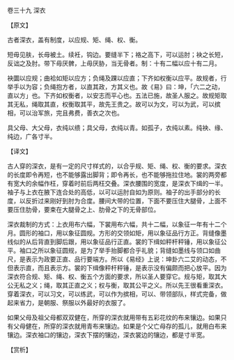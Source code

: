 

卷三十九 深衣

【原文】

古者深衣，盖有制度，以应规、矩、绳、权、衡。

短毋见肤，长毋被土。续衽，钩边。要缝半下；袼之高下，可以运肘；袂之长短，反诎之及肘。带下毋厌髀，上毋厌胁，当无骨者。制：十有二幅以应十有二月。

袂圜以应规；曲袷如矩以应方；负绳及踝以应直；下齐如权衡以应平。故规者，行举手以为容；负绳抱方者，以直其政，方其义也。故《易》曰：坤，「六二之动，直以方」也。下齐如权衡者，以安志而平心也。五法已施，故圣人服之。故规矩取其无私，绳取其直，权衡取其平，故先王贵之。故可以为文，可以为武，可以摈相，可以治军旅，完且弗费，善衣之次也。

具父母、大父母，衣纯以缋；具父母，衣纯以青。如孤子，衣纯以素。纯袂、缘、纯边，广各寸半。

【译文】

古人穿的深衣，是有一定的尺寸样式的，以合乎规、矩、绳、权、衡的要求。深衣的长度即令再短，也不能够露出脚背；即令再长，也不能够拖拉住地。裳的两旁都有宽大的余幅作枉，穿着时前后两枉交叠。深衣腰围的宽度，是深衣下缉的一半。袖子与上衣在腋下连合处的高低，以可以运肘自如为原则。袖子的出手部分的长度，以反折过来刚好到肘为合度。腰间大带的位置，下面不要压住大腿骨，上面不要压住肋骨，要束在大腿骨之上、肋骨之下的无骨部位。

深衣裁制的方式：上衣用布六幅，下裳用布六幅，共十二幅，以象征一年有十二个月。圆形的袖口，用以象征圆规。方形的交领如矩，用以象征品行方正。背缝像墨线似的从后背直到脚后跟，用以象征品行正直。裳的下缉如秤杆秤锤，用以象征公平。袖口之所以象征圆规，是为了举手抬脚都合乎礼貌；背缝如墨线与领口如曲尺，是表示为政要正直、品行要端方。所以《易经》上说：坤卦六二艾的动态，不但表示直，而且表示方。裳的下缉像秤杆秤锤，是表示没有偏颇而把心放平。因为深衣符合规、矩、绳、权、衡五个方面的要求，所以圣人要穿它。规与矩，取其大公无私之义；绳，取其正直之义；权与衡，取其公平之义。所以先王很看重深衣。穿着深衣，可以习文，可以练武，可以作为摈相，可以、带领部队，样式完备，做起来省力，是朝服、祭服以外最好的衣服了。

如果父母及祖父母都双双健在，所穿的深衣就用带有五彩花纹的布来镶边。如果只有父母健在，所穿的深衣就用青布来镶边。如果是个父亡母存的孤儿，就用白布来镶边。深衣袖口的镶边，深衣下摆的镶边，深衣裳边的镶边，都是寸半宽。

【赏析】

